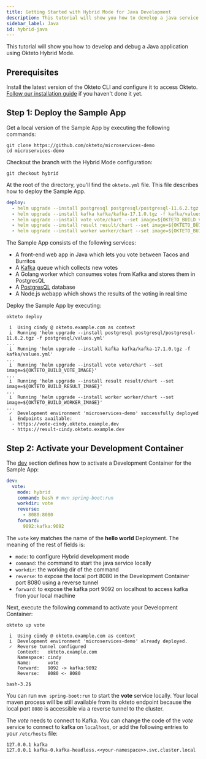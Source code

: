 ```yaml
---
title: Getting Started with Hybrid Mode for Java Development
description: This tutorial will show you how to develop a java service using hybrid mode
sidebar_label: Java
id: hybrid-java
---
```



This tutorial will show you how to develop and debug a Java application using Okteto Hybrid Mode.

## Prerequisites

Install the latest version of the Okteto CLI and configure it to access Okteto. [Follow our installation guide](get-started/install-okteto-cli.mdx) if you haven't done it yet.

## Step 1: Deploy the Sample App

Get a local version of the Sample App by executing the following commands:

```console
git clone https://github.com/okteto/microservices-demo
cd microservices-demo
```

Checkout the branch with the Hybrid Mode configuration:

```console
git checkout hybrid
```

At the root of the directory, you'll find the `okteto.yml` file.
This file describes how to deploy the Sample App.

```yaml
deploy:
  - helm upgrade --install postgresql postgresql/postgresql-11.6.2.tgz -f postgresql/values.yml
  - helm upgrade --install kafka kafka/kafka-17.1.0.tgz -f kafka/values.yml
  - helm upgrade --install vote vote/chart --set image=${OKTETO_BUILD_VOTE_IMAGE}
  - helm upgrade --install result result/chart --set image=${OKTETO_BUILD_RESULT_IMAGE}
  - helm upgrade --install worker worker/chart --set image=${OKTETO_BUILD_WORKER_IMAGE}
```

The Sample App consists of the following services:

- A front-end web app in Java which lets you vote between Tacos and Burritos
- A [Kafka](https://bitnami.com/stack/kafka/helm) queue which collects new votes
- A Golang worker which consumes votes from Kafka and stores them in PostgresQL
- A [PostgresQL](https://bitnami.com/stack/postgresql/helm) database
- A Node.js webapp which shows the results of the voting in real time

Deploy the Sample App by executing:

```console
okteto deploy
```

```console
 i  Using cindy @ okteto.example.com as context
 i  Running 'helm upgrade --install postgresql postgresql/postgresql-11.6.2.tgz -f postgresql/values.yml'
...
 i  Running 'helm upgrade --install kafka kafka/kafka-17.1.0.tgz -f kafka/values.yml'
...
 i  Running 'helm upgrade --install vote vote/chart --set image=${OKTETO_BUILD_VOTE_IMAGE}'
...
 i  Running 'helm upgrade --install result result/chart --set image=${OKTETO_BUILD_RESULT_IMAGE}'
...
 i  Running 'helm upgrade --install worker worker/chart --set image=${OKTETO_BUILD_WORKER_IMAGE}'
...
 ✓  Development environment 'microservices-demo' successfully deployed
 i  Endpoints available:
  - https://vote-cindy.okteto.example.dev
  - https://result-cindy.okteto.example.dev
  ```

## Step 2: Activate your Development Container

The [dev](reference/okteto-manifest.mdx#dev-object-optional) section defines how to activate a Development Container for the Sample App:

```yaml
dev:
  vote:
    mode: hybrid
    command: bash # mvn spring-boot:run
    workdir: vote
    reverse:
      - 8080:8080
    forward:
      9092:kafka:9092
```

The `vote` key matches the name of the **hello world** Deployment. The meaning of the rest of fields is:

- `mode`: to configure Hybrid development mode
- `command`: the command to start the java service locally
- `workdir`: the working dir of the command
- `reverse`: to expose the local port 8080 in the Development Container port 8080 using a reverse tunnel
- `forward`: to expose the kafka port 9092 on localhost to access kafka fron your local machine

Next, execute the following command to activate your Development Container:

```console
okteto up vote
```

```console
 i  Using cindy @ okteto.example.com as context
 i  Development environment 'microservices-demo' already deployed.
 ✓  Reverse tunnel configured
    Context:   okteto.example.com
    Namespace: cindy
    Name:      vote
    Forward:   9092 -> kafka:9092
    Reverse:   8080 <- 8080

bash-3.2$
```

You can run `mvn spring-boot:run` to start the **vote** service locally.
Your local maven process will be still available from its okteto endpoint because the local port `8080` is accessible via a reverse tunnel to the cluster.

The *vote* needs to connect to Kafka. You can change the code of the *vote*  service to connect to kafka on `localhost`, or add the following entries to your `/etc/hosts` file:

```
127.0.0.1 kafka
127.0.0.1 kafka-0.kafka-headless.<<your-namespace>>.svc.cluster.local
```
